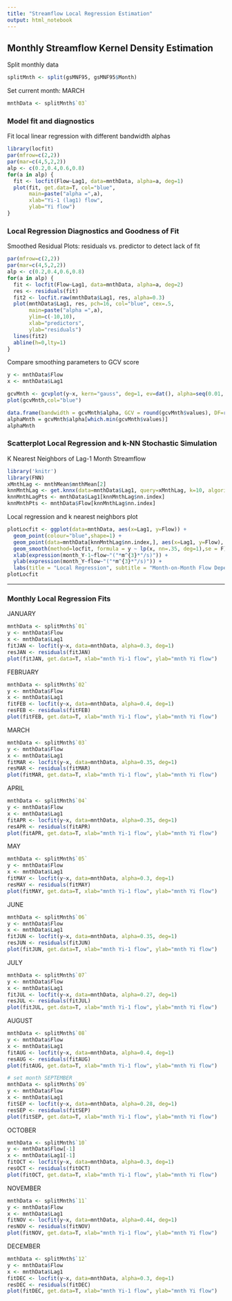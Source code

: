 ```yaml
---
title: "Streamflow Local Regression Estimation"
output: html_notebook
---
```


## Monthly Streamflow Kernel Density Estimation  

Split monthly data
```r
splitMnth <- split(gsMNF95, gsMNF95$Month)
```

Set current month: MARCH
```r
mnthData <- splitMnth$`03`
```

### Model fit and diagnostics

Fit local linear regression with different bandwidth alphas
```r
library(locfit)
par(mfrow=c(2,2))
par(mar=c(4,5,2,2))
alp <- c(0.2,0.4,0.6,0.8)
for(a in alp) {
  fit <- locfit(Flow~Lag1, data=mnthData, alpha=a, deg=1)
  plot(fit, get.data=T, col="blue",
       main=paste("alpha =",a), 
       xlab="Yi-1 (lag1) flow", 
       ylab="Yi flow")
}
```

### Local Regression Diagnostics and Goodness of Fit  

Smoothed Residual Plots: residuals vs. predictor to detect lack of fit
```r
par(mfrow=c(2,2))
par(mar=c(4,5,2,2))
alp <- c(0.2,0.4,0.6,0.8)
for(a in alp) {
  fit <- locfit(Flow~Lag1, data=mnthData, alpha=a, deg=2)
  res <- residuals(fit)
  fit2 <- locfit.raw(mnthData$Lag1, res, alpha=0.3)
  plot(mnthData$Lag1, res, pch=16, col="blue", cex=.5,
       main=paste("alpha =",a), 
       ylim=c(-10,10), 
       xlab="predictors", 
       ylab="residuals")
  lines(fit2)
  abline(h=0,lty=1)
}
```

Compare smoothing parameters to GCV score
```r
y <- mnthData$Flow
x <- mnthData$Lag1

gcvMnth <- gcvplot(y~x, kern="gauss", deg=1, ev=dat(), alpha=seq(0.01, 0.99, by=.01))
plot(gcvMnth,col="blue")

data.frame(bandwidth = gcvMnth$alpha, GCV = round(gcvMnth$values), DF=round(gcvMnth$df,1))
alphaMnth = gcvMnth$alpha[which.min(gcvMnth$values)]
alphaMnth
```

### Scatterplot Local Regression and k-NN Stochastic Simulation

K Nearest Neighbors of Lag-1 Month Streamflow
```r
library('knitr')
library(FNN)
xMnthLag <- mnthMean$mnthMean[2]
knnMnthLag <- get.knnx(data=mnthData$Lag1, query=xMnthLag, k=10, algorithm=c("kd_tree", "cover_tree", "CR", "brute"))
knnMnthLagPts <- mnthData$Lag1[knnMnthLag$nn.index]
knnMnthPts <- mnthData$Flow[knnMnthLag$nn.index]
```

Local regression and k nearest neighbors plot
```r
plotLocfit <- ggplot(data=mnthData, aes(x=Lag1, y=Flow)) +
  geom_point(colour="blue",shape=1) +
  geom_point(data=mnthData[knnMnthLag$nn.index,], aes(x=Lag1, y=Flow), colour="red", size=3, shape=2) +
  geom_smooth(method=locfit, formula = y ~ lp(x, nn=.35, deg=1),se = F)  +
  xlab(expression(month_Y-1~flow~"("*m^{3}*"/s)")) + 
  ylab(expression(month_Y~flow~"("*m^{3}*"/s)")) + 
  labs(title = "Local Regression", subtitle = "Month-on-Month Flow Dependency")
plotLocfit
```

---

### Monthly Local Regression Fits

JANUARY
```r
mnthData <- splitMnth$`01`
y <- mnthData$Flow
x <- mnthData$Lag1
fitJAN <- locfit(y~x, data=mnthData, alpha=0.3, deg=1)
resJAN <- residuals(fitJAN)
plot(fitJAN, get.data=T, xlab="mnth Yi-1 flow", ylab="mnth Yi flow")
```

FEBRUARY
```r
mnthData <- splitMnth$`02`
y <- mnthData$Flow
x <- mnthData$Lag1
fitFEB <- locfit(y~x, data=mnthData, alpha=0.4, deg=1)
resFEB <- residuals(fitFEB)
plot(fitFEB, get.data=T, xlab="mnth Yi-1 flow", ylab="mnth Yi flow")
```

MARCH
```r
mnthData <- splitMnth$`03`
y <- mnthData$Flow
x <- mnthData$Lag1
fitMAR <- locfit(y~x, data=mnthData, alpha=0.35, deg=1)
resMAR <- residuals(fitMAR)
plot(fitMAR, get.data=T, xlab="mnth Yi-1 flow", ylab="mnth Yi flow")
```

APRIL
```r
mnthData <- splitMnth$`04`
y <- mnthData$Flow
x <- mnthData$Lag1
fitAPR <- locfit(y~x, data=mnthData, alpha=0.35, deg=1)
resAPR <- residuals(fitAPR)
plot(fitAPR, get.data=T, xlab="mnth Yi-1 flow", ylab="mnth Yi flow")
```

MAY
```r
mnthData <- splitMnth$`05`
y <- mnthData$Flow
x <- mnthData$Lag1
fitMAY <- locfit(y~x, data=mnthData, alpha=0.3, deg=1)
resMAY <- residuals(fitMAY)
plot(fitMAY, get.data=T, xlab="mnth Yi-1 flow", ylab="mnth Yi flow")
```

JUNE
```r
mnthData <- splitMnth$`06`
y <- mnthData$Flow
x <- mnthData$Lag1
fitJUN <- locfit(y~x, data=mnthData, alpha=0.35, deg=1)
resJUN <- residuals(fitJUN)
plot(fitJUN, get.data=T, xlab="mnth Yi-1 flow", ylab="mnth Yi flow")
```

JULY
```r
mnthData <- splitMnth$`07`
y <- mnthData$Flow
x <- mnthData$Lag1
fitJUL <- locfit(y~x, data=mnthData, alpha=0.27, deg=1)
resJUL <- residuals(fitJUL)
plot(fitJUL, get.data=T, xlab="mnth Yi-1 flow", ylab="mnth Yi flow")
```

AUGUST
```r
mnthData <- splitMnth$`08`
y <- mnthData$Flow
x <- mnthData$Lag1
fitAUG <- locfit(y~x, data=mnthData, alpha=0.4, deg=1)
resAUG <- residuals(fitAUG)
plot(fitAUG, get.data=T, xlab="mnth Yi-1 flow", ylab="mnth Yi flow")
```

```r
# set month SEPTEMBER
mnthData <- splitMnth$`09`
y <- mnthData$Flow
x <- mnthData$Lag1
fitSEP <- locfit(y~x, data=mnthData, alpha=0.28, deg=1)
resSEP <- residuals(fitSEP)
plot(fitSEP, get.data=T, xlab="mnth Yi-1 flow", ylab="mnth Yi flow")
```

OCTOBER
```r
mnthData <- splitMnth$`10`
y <- mnthData$Flow[-1]
x <- mnthData$Lag1[-1]
fitOCT <- locfit(y~x, data=mnthData, alpha=0.3, deg=1)
resOCT <- residuals(fitOCT)
plot(fitOCT, get.data=T, xlab="mnth Yi-1 flow", ylab="mnth Yi flow")
```

NOVEMBER
```r
mnthData <- splitMnth$`11`
y <- mnthData$Flow
x <- mnthData$Lag1
fitNOV <- locfit(y~x, data=mnthData, alpha=0.44, deg=1)
resNOV <- residuals(fitNOV)
plot(fitNOV, get.data=T, xlab="mnth Yi-1 flow", ylab="mnth Yi flow")
```

DECEMBER
```r
mnthData <- splitMnth$`12`
y <- mnthData$Flow
x <- mnthData$Lag1
fitDEC <- locfit(y~x, data=mnthData, alpha=0.3, deg=1)
resDEC <- residuals(fitDEC)
plot(fitDEC, get.data=T, xlab="mnth Yi-1 flow", ylab="mnth Yi flow")
```

